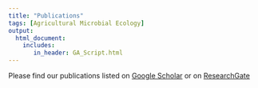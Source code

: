 ```yaml
---
title: "Publications"
tags: [Agricultural Microbial Ecology]
output: 
  html_document:
    includes:
       in_header: GA_Script.html
---
```

  
Please find our publications listed on [Google Scholar](https://scholar.google.com/citations?hl=en&user=7so5LmIAAAAJ&view_op=list_works&sortby=pubdate){target="_blank"}
or on [ResearchGate](https://www.researchgate.net/profile/Matthew_Bakker/research){target="_blank"}  